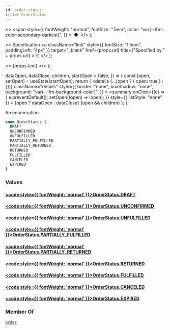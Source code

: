 ```yaml
---
id: order-status
title: OrderStatus
---
```


  <>
    <span
      style={{
        fontWeight: "normal",
        fontSize: ".5em",
        color: "var(--ifm-color-secondary-darkest)",
      }}
    >
      &nbsp;●&nbsp;
    </span>
  </>
);

  <>
    Specification
    <a
      className="link"
      style={{ fontSize: "1.5em", paddingLeft: "4px" }}
      target="\_blank"
      href={props.url}
      title={"Specified by " + props.url}
    >
      ⎘
    </a>
  </>
);

  <>
    <span className={props.class}>{props.text}</span>
  </>
);


  dataOpen,
  dataClose,
  children,
  startOpen = false,
}) => {
  const [open, setOpen] = useState(startOpen);
  return (
    <details
      {...(open ? { open: true } : {})}
      className="details"
      style={{
        border: "none",
        boxShadow: "none",
        background: "var(--ifm-background-color)",
      }}
    >
      <summary
        onClick={(e) => {
          e.preventDefault();
          setOpen((open) => !open);
        }}
        style={{ listStyle: "none" }}
      >
        {open ? dataOpen : dataClose}
      </summary>
      {open && children}
    </details>
  );
};

An enumeration.

```graphql
enum OrderStatus {
  DRAFT
  UNCONFIRMED
  UNFULFILLED
  PARTIALLY_FULFILLED
  PARTIALLY_RETURNED
  RETURNED
  FULFILLED
  CANCELED
  EXPIRED
}
```

### Values

#### [<code style={{ fontWeight: 'normal' }}>OrderStatus.<b>DRAFT</b></code>](#)

>

#### [<code style={{ fontWeight: 'normal' }}>OrderStatus.<b>UNCONFIRMED</b></code>](#)

>

#### [<code style={{ fontWeight: 'normal' }}>OrderStatus.<b>UNFULFILLED</b></code>](#)

>

#### [<code style={{ fontWeight: 'normal' }}>OrderStatus.<b>PARTIALLY_FULFILLED</b></code>](#)

>

#### [<code style={{ fontWeight: 'normal' }}>OrderStatus.<b>PARTIALLY_RETURNED</b></code>](#)

>

#### [<code style={{ fontWeight: 'normal' }}>OrderStatus.<b>RETURNED</b></code>](#)

>

#### [<code style={{ fontWeight: 'normal' }}>OrderStatus.<b>FULFILLED</b></code>](#)

>

#### [<code style={{ fontWeight: 'normal' }}>OrderStatus.<b>CANCELED</b></code>](#)

>

#### [<code style={{ fontWeight: 'normal' }}>OrderStatus.<b>EXPIRED</b></code>](#)

>

### Member Of

[`Order`](../../../api-storefront/orders/objects/order) <Badge class="badge badge--secondary" text="object"/>
